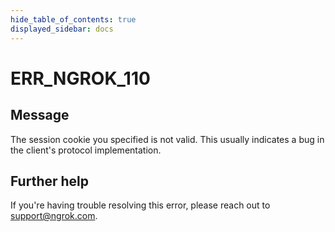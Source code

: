 ```yaml
---
hide_table_of_contents: true
displayed_sidebar: docs
---
```



# ERR_NGROK_110

## Message

The session cookie you specified is not valid.
This usually indicates a bug in the client's protocol implementation.

<ErrorDetails error="err_ngrok_110" />

## Further help

If you're having trouble resolving this error, please reach out to [support@ngrok.com](mailto:support@ngrok.com?subject=Help%20with%20ERR_NGROK_110).
